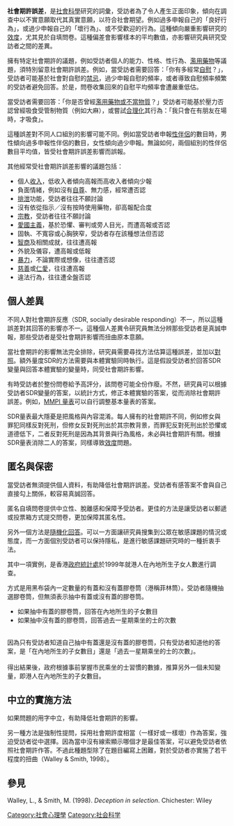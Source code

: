 {{original research|time=2016-08-11T09:45:08+00:00}}
{{refimprove|time=2016-08-11T06:22:54+00:00}}
'''社會期許誤差'''，是[[社會科學|社會科學]]研究的詞彙，受訪者為了令人產生正面印象，傾向在調查中以不實意願取代其真實意願，以符合社會期望。例如過多申報自己的「良好行為」，或過少申報自己的「壞行為」、或不受歡迎的行為。這種傾向嚴重影響研究的[[效度|效度]]，尤其見於自填問卷。這種偏差會影響樣本的平均數值，亦影響研究員研究受訪者之間的差異。

擁有特定社會期許的議題，例如受訪者個人的能力、性格、性行為、[[濫用藥物|濫用藥物]]等議題，須特別留意社會期許誤差。例如，當受訪者需要回答：「你有多經常[[自慰|自慰]]？」，受訪者可能基於社會對自慰的[[禁忌|禁忌]]，過少申報自慰的頻率，或者導致自慰頻率頻繁的受訪者避免回答。於是，問卷收集回來的自慰平均頻率會遭嚴重低估。


當受訪者需要回答：「你是否曾經[[物質濫用|濫用藥物或不當物質]]？」受訪者可能基於壓力否認曾經吸食受管制物質（例如大麻），或嘗試[[合理化|合理化]]其行為：「我只會在有朋友在場時，才吸食」。

這種誤差對不同人口組別的影響可能不同。例如當受訪者申報[[性伴侶|性伴侶]]的數目時，男性傾向過多申報性伴侶的數目，女性傾向過少申報。無論如何，兩個組別的性伴侶數目平均值，皆受社會期許誤差影響而誤報。

其他經常受社會期許誤差影響的議題包括：
* 個人[[收入|收入]]，低收入者傾向高報而高收入者傾向少報
* 負面情緒，例如沒有[[自尊|自尊]]、無力感，經常遭否認
* [[排泄|排泄]]功能，受訪者往往不願討論
* 沒有依從指示／沒有按時使用藥物，卻高報配合度
* [[宗教|宗教]]，受訪者往往不願討論
* [[愛國主義|愛國主義]]，基於恐懼、審判或旁人目光，而遭高報或否認
* 固執、不寬容或心胸狹窄，受訪者存在該種想法但否認
* [[智商|智商]]及相關成就，往往遭高報
* 外貌及儀容，遭高報或低報
* [[暴力|暴力]]，不論實際或想像，往往遭否認
* [[慈善|慈善]]或[[仁|仁愛]]，往往遭高報
* 違法行為，往往遭全盤否認

== 個人差異 ==
不同人對社會期許反應（SDR, socially desirable responding）不一，所以這種誤差對其回答的影響亦不一。這種個人差異令研究員無法分辨那些受訪者是真誠申報，那些受訪者是受社會期許影響而扭曲原本意願。

當社會期許的影響無法完全排除，研究員需要尋找方法估算這種誤差，並加以[[對照實驗|對照]]。額外量度SDR的方法需要與本體實驗同時執行。這是假設受訪者於回答SDR變量與回答本體實驗的變量時，同受社會期許影響。

有時受訪者於整份問卷給予高評分，該問卷可能全份作廢。不然，研究員可以根據受訪者SDR變量的答案，以統計方式，修正本體實驗的答案，從而消除社會期許誤差。例如，[[明尼苏达多项人格问卷|MMPI 量表]]可以自行調整基本量表的答案。

SDR量表最大隱憂是把風格與內容混淆。每人擁有的社會期許不同，例如修女與罪犯同樣反對死刑，但修女反對死刑出於其宗教背景，而罪犯反對死刑出於恐懼或道德低下，二者反對死刑是因為其背景與行為風格，未必與社會期許有關。根據SDR量表消除二人的答案，同樣導致[[效度|效度]]問題。

== 匿名與保密 ==
當受訪者無須提供個人資料，有助降低社會期許誤差。受訪者有感答案不會與自己直接勾上關係，較容易真誠回答。

匿名自填問卷提供中立性、脫離感和保障予受訪者。更佳的方法是讓受訪者以郵遞或投票箱方式提交問卷，更加保障其匿名性。

另外一個方法是[[隨機化回答|隨機化回答]]。可以一方面讓研究員搜集到公眾在敏感課題的情況或態度，而一方面個別受訪者可以保持隱私，是進行敏感課題研究時的一種折衷手法。

其中一項實例，是香港[[政府統計處|政府統計處]]於1999年就港人在內地所生子女人數進行調查。

方式是用黑布袋內一定數量的有蓋和沒有蓋膠卷筒（港稱菲林筒）。受訪者隨機抽選膠卷筒，但無須表示抽中有蓋或沒有蓋的膠卷筒。
* 如果抽中有蓋的膠卷筒，回答在內地所生的子女數目
* 如果抽中沒有蓋的膠卷筒，回答過去一星期乘坐的士的次數
<br>
因為只有受訪者知道自己抽中有蓋還是沒有蓋的膠卷筒，只有受訪者知道他的答案，是「在內地所生的子女數目」還是「過去一星期乘坐的士的次數」。<br>
<br>
得出結果後，政府根據事前掌握市民乘坐的士習慣的數據，推算另外一個未知變量，即港人在內地所生的子女數目。<br>

== 中立的實施方法 ==
如果問題的用字中立，有助降低社會期許的影響。

另一種方法是強制性提問，採用社會期許度相當（一樣好或一樣壞）作為答案，強迫受訪者從中選擇。因為當中沒有線索顯示哪個才是最佳答案，可以避免受訪者依照社會期許作答。不過此種題型除了在題目編寫上困難，對於受訪者亦實施了若干程度的扭曲（Walley & Smith, 1998）。

== 參見 ==
{{Reflist}}
Walley, L., & Smith, M. (1998). ''Deception in selection''. Chichester: Wiley
[[Category:社會心理學|Category:社會心理學]]
[[Category:社会科学|Category:社会科学]]